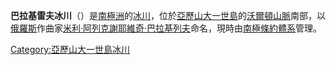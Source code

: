{{coord|71|25|S|70|01|W|type:glacier_region:AQ_source:GNIS|display=title}}

'''巴拉基雷夫冰川'''（{{lang-en|Balakirev Glacier}}）是[[南極洲|南極洲]]的[[冰川|冰川]]，位於[[亞歷山大一世島|亞歷山大一世島]]的[[沃爾頓山脈|沃爾頓山脈]]南部，以[[俄羅斯|俄羅斯]]作曲家[[米利·阿列克謝耶維奇·巴拉基列夫|米利·阿列克謝耶維奇·巴拉基列夫]]命名，現時由[[南極條約體系|南極條約體系]]管理。

{{DEFAULTSORT:Balakirev Glacier}}
[[Category:亞歷山大一世島冰川|Category:亞歷山大一世島冰川]]


{{AlexanderIsland-geo-stub}}